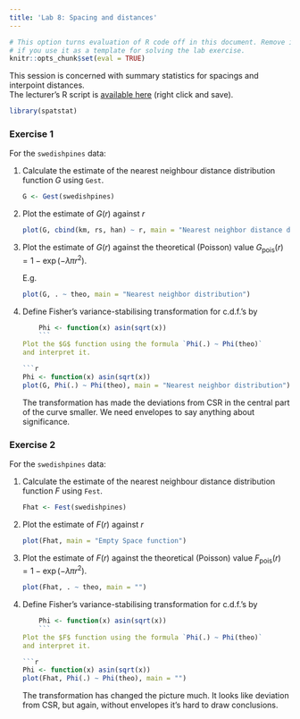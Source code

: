```yaml
---
title: 'Lab 8: Spacing and distances'
---
```


```r
# This option turns evaluation of R code off in this document. Remove it
# if you use it as a template for solving the lab exercise.
knitr::opts_chunk$set(eval = TRUE)
```

This session is concerned with summary statistics for
spacings and interpoint distances.  
The lecturer's R script is [available here](https://raw.githubusercontent.com/spatstat/Melb2018/master/Scripts/script08.R) (right click and save).

```r
library(spatstat)
```

### Exercise 1

For the `swedishpines` data:

1.  Calculate the estimate of the nearest neighbour distance
    distribution function $G$ using `Gest`.

    ```r
    G <- Gest(swedishpines)
    ```

2.  Plot the estimate of $G(r)$ against $r$

    ```r
    plot(G, cbind(km, rs, han) ~ r, main = "Nearest neighbor distance distribution")
    ```

3.  Plot the estimate of $G(r)$ against the theoretical (Poisson) value
    $G_{\mbox{pois}}(r) = 1 - \exp(-\lambda \pi r^2)$.

    E.g.
    
    ```r
    plot(G, . ~ theo, main = "Nearest neighbor distribution")
    ```

4.  Define Fisher’s variance-stabilising transformation for c.d.f.’s
    by
    ```r
    Phi <- function(x) asin(sqrt(x))
    ```
    Plot the $G$ function using the formula `Phi(.) ~ Phi(theo)`
    and interpret it.
    
    ```r
    Phi <- function(x) asin(sqrt(x))
    plot(G, Phi(.) ~ Phi(theo), main = "Nearest neighbor distribution")
    ```
    
    The transformation has made the deviations from CSR in the central part of the
    curve smaller. We need envelopes to say anything about significance.

### Exercise 2

For the `swedishpines` data:

1.  Calculate the estimate of the nearest neighbour distance
    distribution function $F$ using `Fest`.

    ```r
    Fhat <- Fest(swedishpines)
    ```

2.  Plot the estimate of $F(r)$ against $r$

    ```r
    plot(Fhat, main = "Empty Space function")
    ```

3.  Plot the estimate of $F(r)$ against the theoretical (Poisson) value
    $F_{\mbox{pois}}(r) = 1 - \exp(-\lambda \pi r^2)$.

    ```r
    plot(Fhat, . ~ theo, main = "")
    ```

4.  Define Fisher’s variance-stabilising transformation for c.d.f.’s
    by
    ```r
    Phi <- function(x) asin(sqrt(x))
    ```
    Plot the $F$ function using the formula `Phi(.) ~ Phi(theo)`
    and interpret it.

    ```r
    Phi <- function(x) asin(sqrt(x))
    plot(Fhat, Phi(.) ~ Phi(theo), main = "")
    ```
    
    The transformation has changed the picture much. It looks like deviation from CSR,
    but again, without envelopes it's hard to draw conclusions.
    